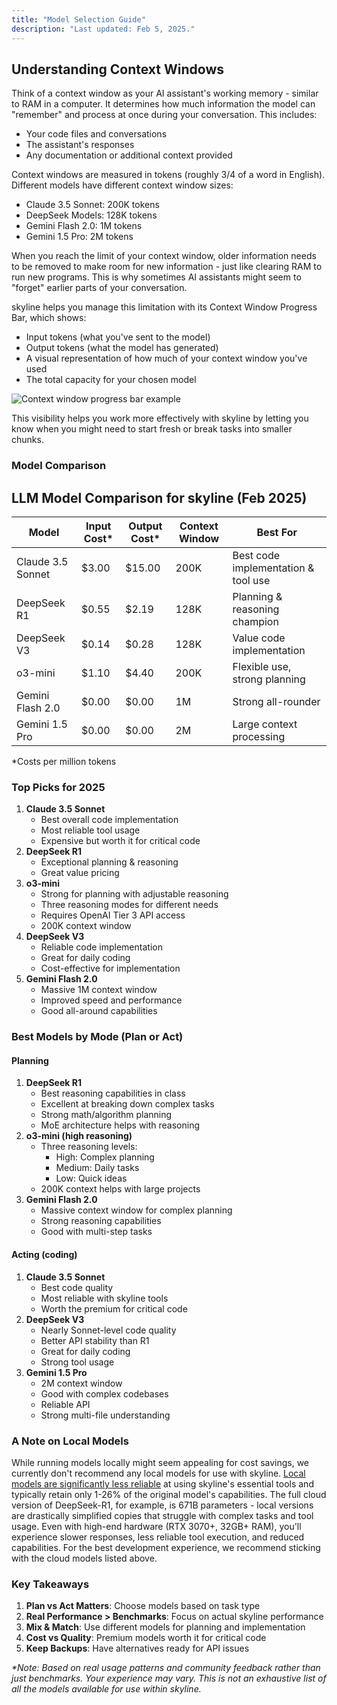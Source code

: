 ```yaml
---
title: "Model Selection Guide"
description: "Last updated: Feb 5, 2025."
---
```


## Understanding Context Windows

Think of a context window as your AI assistant's working memory - similar to RAM in a computer. It determines how much information the model can "remember" and process at once during your conversation. This includes:

-   Your code files and conversations
-   The assistant's responses
-   Any documentation or additional context provided

Context windows are measured in tokens (roughly 3/4 of a word in English). Different models have different context window sizes:

-   Claude 3.5 Sonnet: 200K tokens
-   DeepSeek Models: 128K tokens
-   Gemini Flash 2.0: 1M tokens
-   Gemini 1.5 Pro: 2M tokens

When you reach the limit of your context window, older information needs to be removed to make room for new information - just like clearing RAM to run new programs. This is why sometimes AI assistants might seem to "forget" earlier parts of your conversation.

skyline helps you manage this limitation with its Context Window Progress Bar, which shows:

-   Input tokens (what you've sent to the model)
-   Output tokens (what the model has generated)
-   A visual representation of how much of your context window you've used
-   The total capacity for your chosen model

<Frame caption="Visual representation of the context window usage in skyline">
	<img
		src="https://storage.googleapis.com/skyline_public_images/docs/assets/image%20(11).png"
		alt="Context window progress bar example"
	/>
</Frame>

This visibility helps you work more effectively with skyline by letting you know when you might need to start fresh or break tasks into smaller chunks.

### Model Comparison

## LLM Model Comparison for skyline (Feb 2025)

| Model             | Input Cost\* | Output Cost\* | Context Window | Best For                            |
| ----------------- | ------------ | ------------- | -------------- | ----------------------------------- |
| Claude 3.5 Sonnet | $3.00        | $15.00        | 200K           | Best code implementation & tool use |
| DeepSeek R1       | $0.55        | $2.19         | 128K           | Planning & reasoning champion       |
| DeepSeek V3       | $0.14        | $0.28         | 128K           | Value code implementation           |
| o3-mini           | $1.10        | $4.40         | 200K           | Flexible use, strong planning       |
| Gemini Flash 2.0  | $0.00        | $0.00         | 1M             | Strong all-rounder                  |
| Gemini 1.5 Pro    | $0.00        | $0.00         | 2M             | Large context processing            |

\*Costs per million tokens

### Top Picks for 2025

1. **Claude 3.5 Sonnet**
    - Best overall code implementation
    - Most reliable tool usage
    - Expensive but worth it for critical code
2. **DeepSeek R1**
    - Exceptional planning & reasoning
    - Great value pricing
3. **o3-mini**
    - Strong for planning with adjustable reasoning
    - Three reasoning modes for different needs
    - Requires OpenAI Tier 3 API access
    - 200K context window
4. **DeepSeek V3**
    - Reliable code implementation
    - Great for daily coding
    - Cost-effective for implementation
5. **Gemini Flash 2.0**
    - Massive 1M context window
    - Improved speed and performance
    - Good all-around capabilities

### Best Models by Mode (Plan or Act)

#### Planning

1. **DeepSeek R1**
    - Best reasoning capabilities in class
    - Excellent at breaking down complex tasks
    - Strong math/algorithm planning
    - MoE architecture helps with reasoning
2. **o3-mini (high reasoning)**
    - Three reasoning levels:
        - High: Complex planning
        - Medium: Daily tasks
        - Low: Quick ideas
    - 200K context helps with large projects
3. **Gemini Flash 2.0**
    - Massive context window for complex planning
    - Strong reasoning capabilities
    - Good with multi-step tasks

#### Acting (coding)

1. **Claude 3.5 Sonnet**
    - Best code quality
    - Most reliable with skyline tools
    - Worth the premium for critical code
2. **DeepSeek V3**
    - Nearly Sonnet-level code quality
    - Better API stability than R1
    - Great for daily coding
    - Strong tool usage
3. **Gemini 1.5 Pro**
    - 2M context window
    - Good with complex codebases
    - Reliable API
    - Strong multi-file understanding

### A Note on Local Models

While running models locally might seem appealing for cost savings, we currently don't recommend any local models for use with skyline. [Local models are significantly less reliable](https://docs.skyline.bot/running-models-locally/read-me-first) at using skyline's essential tools and typically retain only 1-26% of the original model's capabilities. The full cloud version of DeepSeek-R1, for example, is 671B parameters - local versions are drastically simplified copies that struggle with complex tasks and tool usage. Even with high-end hardware (RTX 3070+, 32GB+ RAM), you'll experience slower responses, less reliable tool execution, and reduced capabilities. For the best development experience, we recommend sticking with the cloud models listed above.

### Key Takeaways

1. **Plan vs Act Matters**: Choose models based on task type
2. **Real Performance > Benchmarks**: Focus on actual skyline performance
3. **Mix & Match**: Use different models for planning and implementation
4. **Cost vs Quality**: Premium models worth it for critical code
5. **Keep Backups**: Have alternatives ready for API issues

_\*Note: Based on real usage patterns and community feedback rather than just benchmarks. Your experience may vary. This is not an exhaustive list of all the models available for use within skyline._
